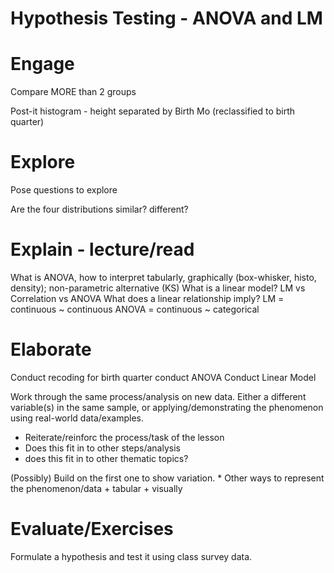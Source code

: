 
# Hypothesis Testing - ANOVA and LM


# Engage
Compare MORE than 2 groups

Post-it histogram - height separated by Birth Mo (reclassified to birth quarter)



# Explore

Pose questions to explore

Are the four distributions similar? different?





# Explain - lecture/read


What is ANOVA, how to interpret tabularly, graphically (box-whisker, histo, density); non-parametric alternative (KS)
What is a linear model? LM vs Correlation vs ANOVA
What does a linear relationship imply?
LM = continuous ~ continuous
ANOVA = continuous ~ categorical

# Elaborate

Conduct recoding for birth quarter
conduct ANOVA
Conduct Linear Model


Work through the same process/analysis on new data. Either a different 
variable(s) in the same sample, or applying/demonstrating the phenomenon 
using real-world data/examples.


* Reiterate/reinforc the process/task of the lesson
* Does this fit in to other steps/analysis
* does this fit in to other thematic topics?

(Possibly) Build on the first one to show variation.
  * Other ways to represent the phenomenon/data
    + tabular
    + visually



# Evaluate/Exercises

Formulate a hypothesis and test it using class survey data.
